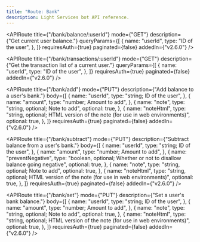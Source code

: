 ```yaml
---
title: "Route: Bank"
description: Light Services bot API reference.
---
```



<APIRoute
	title={"/bank/balance/:userId"}
	mode={"GET"}
	description={"Get current user balance."}
	queryParams={[
		{
			name: "userId",
			type: "ID of the user",
		},
	]}
	requiresAuth={true}
	paginated={false}
	addedIn={"v2.6.0"}
/>

<APIRoute
	title={"/bank/transactions/:userId"}
	mode={"GET"}
	description={"Get the transaction list of a current user."}
	queryParams={[
		{
			name: "userId",
			type: "ID of the user",
		},
	]}
	requiresAuth={true}
	paginated={false}
	addedIn={"v2.6.0"}
/>

<APIRoute
	title={"/bank/add"}
	mode={"PUT"}
	description={"Add balance to a user's bank."}
	body={[
		{
			name: "userId",
			type: "string; ID of the user",
		},
		{
			name: "amount",
			type: "number; Amount to add",
		},
		{
			name: "note",
			type: "string, optional; Note to add",
			optional: true,
		},
		{
			name: "noteHtml",
			type: "string, optional; HTML version of the note (for use in web environments)",
			optional: true,
		},
	]}
	requiresAuth={true}
	paginated={false}
	addedIn={"v2.6.0"}
/>

<APIRoute
	title={"/bank/subtract"}
	mode={"PUT"}
	description={"Subtract balance from a user's bank."}
	body={[
		{
			name: "userId",
			type: "string; ID of the user",
		},
		{
			name: "amount",
			type: "number; Amount to add",
		},
		{
			name: "preventNegative",
			type: "boolean, optional; Whether or not to disallow balance going negative",
			optional: true,
		},
		{
			name: "note",
			type: "string, optional; Note to add",
			optional: true,
		},
		{
			name: "noteHtml",
			type: "string, optional; HTML version of the note (for use in web environments)",
			optional: true,
		},
	]}
	requiresAuth={true}
	paginated={false}
	addedIn={"v2.6.0"}
/>

<APIRoute
	title={"/bank/set"}
	mode={"PUT"}
	description={"Set a user's bank balance."}
	body={[
		{
			name: "userId",
			type: "string; ID of the user",
		},
		{
			name: "amount",
			type: "number; Amount to add",
		},
		{
			name: "note",
			type: "string, optional; Note to add",
			optional: true,
		},
		{
			name: "noteHtml",
			type: "string, optional; HTML version of the note (for use in web environments)",
			optional: true,
		},
	]}
	requiresAuth={true}
	paginated={false}
	addedIn={"v2.6.0"}
/>
